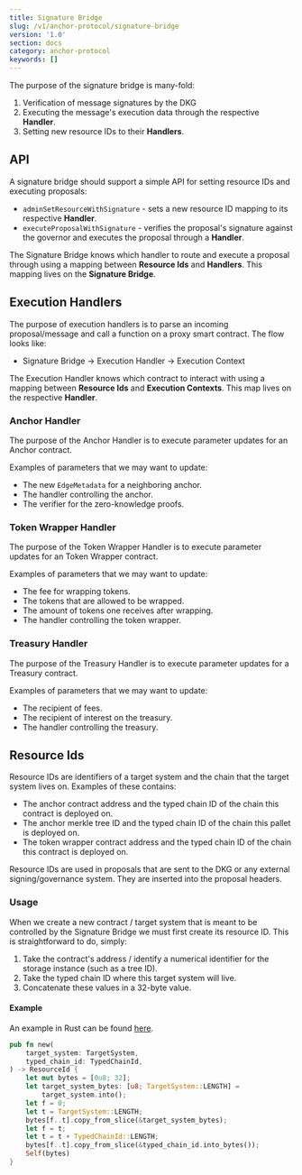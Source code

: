```yaml
---
title: Signature Bridge
slug: /v1/anchor-protocol/signature-bridge
version: '1.0'
section: docs
category: anchor-protocol
keywords: []
---
```


The purpose of the signature bridge is many-fold:

1. Verification of message signatures by the DKG
2. Executing the message's execution data through the respective **Handler**.
3. Setting new resource IDs to their **Handlers**.

## API

A signature bridge should support a simple API for setting resource IDs and executing proposals:

- `adminSetResourceWithSignature` - sets a new resource ID mapping to its respective **Handler**.
- `executeProposalWithSignature` - verifies the proposal's signature against the governor and executes the proposal through a **Handler**.

The Signature Bridge knows which handler to route and execute a proposal through using a mapping between **Resource Ids** and **Handlers**. This mapping lives on the **Signature Bridge**.

## Execution Handlers

The purpose of execution handlers is to parse an incoming proposal/message and call a function on a proxy smart contract. The flow looks like:

- Signature Bridge -> Execution Handler -> Execution Context

The Execution Handler knows which contract to interact with using a mapping between **Resource Ids** and **Execution Contexts**. This map lives on the respective **Handler**.

### Anchor Handler

The purpose of the Anchor Handler is to execute parameter updates for an Anchor contract.

Examples of parameters that we may want to update:

- The new `EdgeMetadata` for a neighboring anchor.
- The handler controlling the anchor.
- The verifier for the zero-knowledge proofs.

### Token Wrapper Handler

The purpose of the Token Wrapper Handler is to execute parameter updates for an Token Wrapper contract.

Examples of parameters that we may want to update:

- The fee for wrapping tokens.
- The tokens that are allowed to be wrapped.
- The amount of tokens one receives after wrapping.
- The handler controlling the token wrapper.

### Treasury Handler

The purpose of the Treasury Handler is to execute parameter updates for a Treasury contract.

Examples of parameters that we may want to update:

- The recipient of fees.
- The recipient of interest on the treasury.
- The handler controlling the treasury.

## Resource Ids

Resource IDs are identifiers of a target system and the chain that the target system lives on. Examples of these contains:

- The anchor contract address and the typed chain ID of the chain this contract is deployed on.
- The anchor merkle tree ID and the typed chain ID of the chain this pallet is deployed on.
- The token wrapper contract address and the typed chain ID of the chain this contract is deployed on.

Resource IDs are used in proposals that are sent to the DKG or any external signing/governance system. They are inserted into the proposal headers.

### Usage

When we create a new contract / target system that is meant to be controlled by the Signature Bridge we must first create its resource ID. This is straightforward to do, simply:

1. Take the contract's address / identify a numerical identifier for the storage instance (such as a tree ID).
2. Take the typed chain ID where this target system will live.
3. Concatenate these values in a 32-byte value.

#### Example

An example in Rust can be found [here](https://github.com/webb-tools/webb-rs/blob/main/proposals/src/header.rs#L215).

```rust
pub fn new(
    target_system: TargetSystem,
    typed_chain_id: TypedChainId,
) -> ResourceId {
    let mut bytes = [0u8; 32];
    let target_system_bytes: [u8; TargetSystem::LENGTH] =
        target_system.into();
    let f = 0;
    let t = TargetSystem::LENGTH;
    bytes[f..t].copy_from_slice(&target_system_bytes);
    let f = t;
    let t = t + TypedChainId::LENGTH;
    bytes[f..t].copy_from_slice(&typed_chain_id.into_bytes());
    Self(bytes)
}
```
